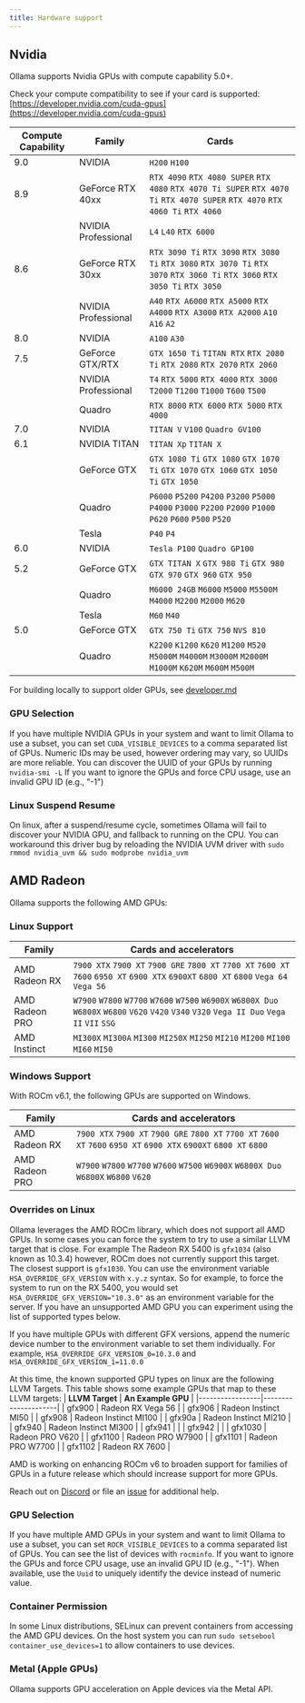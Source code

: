 ```yaml
---
title: Hardware support
---
```


## Nvidia

Ollama supports Nvidia GPUs with compute capability 5.0+.

Check your compute compatibility to see if your card is supported:
[https://developer.nvidia.com/cuda-gpus](https://developer.nvidia.com/cuda-gpus)

| Compute Capability | Family              | Cards                                                                                                                         |
| ------------------ | ------------------- | ----------------------------------------------------------------------------------------------------------------------------- |
| 9.0                | NVIDIA              | `H200` `H100`                                                                                                                 |
| 8.9                | GeForce RTX 40xx    | `RTX 4090` `RTX 4080 SUPER` `RTX 4080` `RTX 4070 Ti SUPER` `RTX 4070 Ti` `RTX 4070 SUPER` `RTX 4070` `RTX 4060 Ti` `RTX 4060` |
|                    | NVIDIA Professional | `L4` `L40` `RTX 6000`                                                                                                         |
| 8.6                | GeForce RTX 30xx    | `RTX 3090 Ti` `RTX 3090` `RTX 3080 Ti` `RTX 3080` `RTX 3070 Ti` `RTX 3070` `RTX 3060 Ti` `RTX 3060` `RTX 3050 Ti` `RTX 3050`  |
|                    | NVIDIA Professional | `A40` `RTX A6000` `RTX A5000` `RTX A4000` `RTX A3000` `RTX A2000` `A10` `A16` `A2`                                            |
| 8.0                | NVIDIA              | `A100` `A30`                                                                                                                  |
| 7.5                | GeForce GTX/RTX     | `GTX 1650 Ti` `TITAN RTX` `RTX 2080 Ti` `RTX 2080` `RTX 2070` `RTX 2060`                                                      |
|                    | NVIDIA Professional | `T4` `RTX 5000` `RTX 4000` `RTX 3000` `T2000` `T1200` `T1000` `T600` `T500`                                                   |
|                    | Quadro              | `RTX 8000` `RTX 6000` `RTX 5000` `RTX 4000`                                                                                   |
| 7.0                | NVIDIA              | `TITAN V` `V100` `Quadro GV100`                                                                                               |
| 6.1                | NVIDIA TITAN        | `TITAN Xp` `TITAN X`                                                                                                          |
|                    | GeForce GTX         | `GTX 1080 Ti` `GTX 1080` `GTX 1070 Ti` `GTX 1070` `GTX 1060` `GTX 1050 Ti` `GTX 1050`                                         |
|                    | Quadro              | `P6000` `P5200` `P4200` `P3200` `P5000` `P4000` `P3000` `P2200` `P2000` `P1000` `P620` `P600` `P500` `P520`                   |
|                    | Tesla               | `P40` `P4`                                                                                                                    |
| 6.0                | NVIDIA              | `Tesla P100` `Quadro GP100`                                                                                                   |
| 5.2                | GeForce GTX         | `GTX TITAN X` `GTX 980 Ti` `GTX 980` `GTX 970` `GTX 960` `GTX 950`                                                            |
|                    | Quadro              | `M6000 24GB` `M6000` `M5000` `M5500M` `M4000` `M2200` `M2000` `M620`                                                          |
|                    | Tesla               | `M60` `M40`                                                                                                                   |
| 5.0                | GeForce GTX         | `GTX 750 Ti` `GTX 750` `NVS 810`                                                                                              |
|                    | Quadro              | `K2200` `K1200` `K620` `M1200` `M520` `M5000M` `M4000M` `M3000M` `M2000M` `M1000M` `K620M` `M600M` `M500M`                    |

For building locally to support older GPUs, see [developer.md](./development.md#linux-cuda-nvidia)

### GPU Selection

If you have multiple NVIDIA GPUs in your system and want to limit Ollama to use
a subset, you can set `CUDA_VISIBLE_DEVICES` to a comma separated list of GPUs.
Numeric IDs may be used, however ordering may vary, so UUIDs are more reliable.
You can discover the UUID of your GPUs by running `nvidia-smi -L` If you want to
ignore the GPUs and force CPU usage, use an invalid GPU ID (e.g., "-1")

### Linux Suspend Resume

On linux, after a suspend/resume cycle, sometimes Ollama will fail to discover
your NVIDIA GPU, and fallback to running on the CPU. You can workaround this
driver bug by reloading the NVIDIA UVM driver with `sudo rmmod nvidia_uvm &&
sudo modprobe nvidia_uvm`

## AMD Radeon

Ollama supports the following AMD GPUs:

### Linux Support

| Family         | Cards and accelerators                                                                                                                         |
| -------------- | ---------------------------------------------------------------------------------------------------------------------------------------------- |
| AMD Radeon RX  | `7900 XTX` `7900 XT` `7900 GRE` `7800 XT` `7700 XT` `7600 XT` `7600` `6950 XT` `6900 XTX` `6900XT` `6800 XT` `6800` `Vega 64` `Vega 56`        |
| AMD Radeon PRO | `W7900` `W7800` `W7700` `W7600` `W7500` `W6900X` `W6800X Duo` `W6800X` `W6800` `V620` `V420` `V340` `V320` `Vega II Duo` `Vega II` `VII` `SSG` |
| AMD Instinct   | `MI300X` `MI300A` `MI300` `MI250X` `MI250` `MI210` `MI200` `MI100` `MI60` `MI50`                                                               |

### Windows Support

With ROCm v6.1, the following GPUs are supported on Windows.

| Family         | Cards and accelerators                                                                                              |
| -------------- | ------------------------------------------------------------------------------------------------------------------- |
| AMD Radeon RX  | `7900 XTX` `7900 XT` `7900 GRE` `7800 XT` `7700 XT` `7600 XT` `7600` `6950 XT` `6900 XTX` `6900XT` `6800 XT` `6800` |
| AMD Radeon PRO | `W7900` `W7800` `W7700` `W7600` `W7500` `W6900X` `W6800X Duo` `W6800X` `W6800` `V620`                               |

### Overrides on Linux

Ollama leverages the AMD ROCm library, which does not support all AMD GPUs. In
some cases you can force the system to try to use a similar LLVM target that is
close. For example The Radeon RX 5400 is `gfx1034` (also known as 10.3.4)
however, ROCm does not currently support this target. The closest support is
`gfx1030`. You can use the environment variable `HSA_OVERRIDE_GFX_VERSION` with
`x.y.z` syntax. So for example, to force the system to run on the RX 5400, you
would set `HSA_OVERRIDE_GFX_VERSION="10.3.0"` as an environment variable for the
server. If you have an unsupported AMD GPU you can experiment using the list of
supported types below.

If you have multiple GPUs with different GFX versions, append the numeric device
number to the environment variable to set them individually. For example,
`HSA_OVERRIDE_GFX_VERSION_0=10.3.0` and `HSA_OVERRIDE_GFX_VERSION_1=11.0.0`

At this time, the known supported GPU types on linux are the following LLVM Targets.
This table shows some example GPUs that map to these LLVM targets:
| **LLVM Target** | **An Example GPU** |
|-----------------|---------------------|
| gfx900 | Radeon RX Vega 56 |
| gfx906 | Radeon Instinct MI50 |
| gfx908 | Radeon Instinct MI100 |
| gfx90a | Radeon Instinct MI210 |
| gfx940 | Radeon Instinct MI300 |
| gfx941 | |
| gfx942 | |
| gfx1030 | Radeon PRO V620 |
| gfx1100 | Radeon PRO W7900 |
| gfx1101 | Radeon PRO W7700 |
| gfx1102 | Radeon RX 7600 |

AMD is working on enhancing ROCm v6 to broaden support for families of GPUs in a
future release which should increase support for more GPUs.

Reach out on [Discord](https://discord.gg/ollama) or file an
[issue](https://github.com/ollama/ollama/issues) for additional help.

### GPU Selection

If you have multiple AMD GPUs in your system and want to limit Ollama to use a
subset, you can set `ROCR_VISIBLE_DEVICES` to a comma separated list of GPUs.
You can see the list of devices with `rocminfo`. If you want to ignore the GPUs
and force CPU usage, use an invalid GPU ID (e.g., "-1"). When available, use the
`Uuid` to uniquely identify the device instead of numeric value.

### Container Permission

In some Linux distributions, SELinux can prevent containers from
accessing the AMD GPU devices. On the host system you can run
`sudo setsebool container_use_devices=1` to allow containers to use devices.

### Metal (Apple GPUs)

Ollama supports GPU acceleration on Apple devices via the Metal API.
